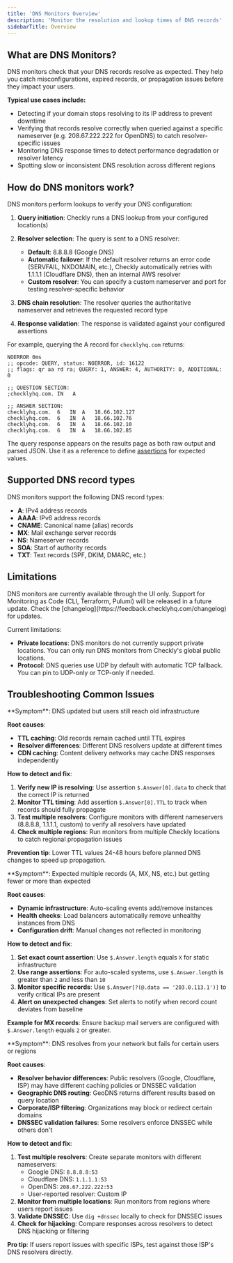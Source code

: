 ```yaml
---
title: 'DNS Monitors Overview'
description: 'Monitor the resolution and lookup times of DNS records'
sidebarTitle: Overview
---
```



## What are DNS Monitors?

DNS monitors check that your DNS records resolve as expected. They help you catch misconfigurations, expired records, or propagation issues before they impact your users.  

**Typical use cases include:**  
- Detecting if your domain stops resolving to its IP address to prevent downtime
- Verifying that records resolve correctly when queried against a specific nameserver (e.g. 208.67.222.222 for OpenDNS) to catch resolver-specific issues
- Monitoring DNS response times to detect performance degradation or resolver latency
- Spotting slow or inconsistent DNS resolution across different regions

## How do DNS monitors work?

DNS monitors perform lookups to verify your DNS configuration:

1. **Query initiation**: Checkly runs a DNS lookup from your configured location(s)

2. **Resolver selection**: The query is sent to a DNS resolver:
   - **Default**: 8.8.8.8 (Google DNS)
   - **Automatic failover**: If the default resolver returns an error code (SERVFAIL, NXDOMAIN, etc.), Checkly automatically retries with 1.1.1.1 (Cloudflare DNS), then an internal AWS resolver
   - **Custom resolver**: You can specify a custom nameserver and port for testing resolver-specific behavior

3. **DNS chain resolution**: The resolver queries the authoritative nameserver and retrieves the requested record type

4. **Response validation**: The response is validated against your configured assertions

For example, querying the A record for `checklyhq.com` returns:

```
NOERROR 0ms
;; opcode: QUERY, status: NOERROR, id: 16122
;; flags: qr aa rd ra; QUERY: 1, ANSWER: 4, AUTHORITY: 0, ADDITIONAL: 0

;; QUESTION SECTION:
;checklyhq.com.	IN	 A

;; ANSWER SECTION:
checklyhq.com.	6	IN	A	18.66.102.127
checklyhq.com.	6	IN	A	18.66.102.76
checklyhq.com.	6	IN	A	18.66.102.10
checklyhq.com.	6	IN	A	18.66.102.85
```

The query response appears on the results page as both raw output and parsed JSON. Use it as a reference to define [assertions](/detect/uptime-monitoring/dns-monitors/configuration#assertions) for expected values.

## Supported DNS record types

DNS monitors support the following DNS record types:

- **A**: IPv4 address records
- **AAAA**: IPv6 address records
- **CNAME**: Canonical name (alias) records
- **MX**: Mail exchange server records
- **NS**: Nameserver records
- **SOA**: Start of authority records
- **TXT**: Text records (SPF, DKIM, DMARC, etc.)

## Limitations

<Note>
DNS monitors are currently available through the UI only. Support for Monitoring as Code (CLI, Terraform, Pulumi) will be released in a future update. Check the [changelog](https://feedback.checklyhq.com/changelog) for updates.
</Note>

Current limitations:

- **Private locations**: DNS monitors do not currently support private locations. You can only run DNS monitors from Checkly's global public locations.
- **Protocol**: DNS queries use UDP by default with automatic TCP fallback. You can pin to UDP-only or TCP-only if needed.

## Troubleshooting Common Issues

<Accordion title="Users still hitting old IPs after DNS changes">
**Symptom**: DNS updated but users still reach old infrastructure

**Root causes**:
- **TTL caching**: Old records remain cached until TTL expires
- **Resolver differences**: Different DNS resolvers update at different times
- **CDN caching**: Content delivery networks may cache DNS responses independently

**How to detect and fix**:
1. **Verify new IP is resolving**: Use assertion `$.Answer[0].data` to check that the correct IP is returned
2. **Monitor TTL timing**: Add assertion `$.Answer[0].TTL` to track when records should fully propagate
3. **Test multiple resolvers**: Configure monitors with different nameservers (8.8.8.8, 1.1.1.1, custom) to verify all resolvers have updated
4. **Check multiple regions**: Run monitors from multiple Checkly locations to catch regional propagation issues

**Prevention tip**: Lower TTL values 24-48 hours before planned DNS changes to speed up propagation.
</Accordion>

<Accordion title="Wrong Number of DNS Records Returned">
**Symptom**: Expected multiple records (A, MX, NS, etc.) but getting fewer or more than expected

**Root causes**:
- **Dynamic infrastructure**: Auto-scaling events add/remove instances
- **Health checks**: Load balancers automatically remove unhealthy instances from DNS
- **Configuration drift**: Manual changes not reflected in monitoring

**How to detect and fix**:
1. **Set exact count assertion**: Use `$.Answer.length` equals `X` for static infrastructure
2. **Use range assertions**: For auto-scaled systems, use `$.Answer.length` is greater than `2` and less than `10`
3. **Monitor specific records**: Use `$.Answer[?(@.data == '203.0.113.1')]` to verify critical IPs are present
4. **Alert on unexpected changes**: Set alerts to notify when record count deviates from baseline

**Example for MX records**: Ensure backup mail servers are configured with `$.Answer.length` equals `2` or greater.
</Accordion>

<Accordion title="DNS works locally but fails for some users">
**Symptom**: DNS resolves from your network but fails for certain users or regions

**Root causes**:
- **Resolver behavior differences**: Public resolvers (Google, Cloudflare, ISP) may have different caching policies or DNSSEC validation
- **Geographic DNS routing**: GeoDNS returns different results based on query location
- **Corporate/ISP filtering**: Organizations may block or redirect certain domains
- **DNSSEC validation failures**: Some resolvers enforce DNSSEC while others don't

**How to detect and fix**:
1. **Test multiple resolvers**: Create separate monitors with different nameservers:
   - Google DNS: `8.8.8.8:53`
   - Cloudflare DNS: `1.1.1.1:53`
   - OpenDNS: `208.67.222.222:53`
   - User-reported resolver: Custom IP
2. **Monitor from multiple locations**: Run monitors from regions where users report issues
3. **Validate DNSSEC**: Use `dig +dnssec` locally to check for DNSSEC issues
4. **Check for hijacking**: Compare responses across resolvers to detect DNS hijacking or filtering

**Pro tip**: If users report issues with specific ISPs, test against those ISP's DNS resolvers directly.
</Accordion>

